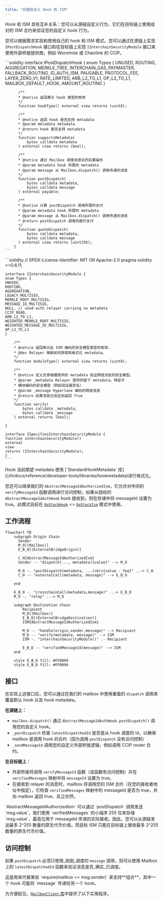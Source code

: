 ```yaml
---
title: "创建自定义 Hook 和 ISM"
---
```


Hook 和 ISM 具有互补关系：您可以从源链自定义行为，它们在目标链上使用成对的 ISM 合约来验证您的自定义 hook 行为。

您可以根据需求实现和使用自己的 hook 和 ISM 模式。您可以通过在源链上实现 `IPostDispatchHook` 接口和在目标链上实现 `IInterchainSecurityModule` 接口来使用外部桥接提供商，例如 Wormhole 或 Chainlink 的 CCIP。

<AccordionGroup>
  <Accordion title="IPostDispatchHook 接口">
    ```solidity
        interface IPostDispatchHook {
          enum Types {
              UNUSED,
              ROUTING,
              AGGREGATION,
              MERKLE_TREE,
              INTERCHAIN_GAS_PAYMASTER,
              FALLBACK_ROUTING,
              ID_AUTH_ISM,
              PAUSABLE,
              PROTOCOL_FEE,
              LAYER_ZERO_V1,
              RATE_LIMITED,
              ARB_L2_TO_L1,
              OP_L2_TO_L1,
              MAILBOX_DEFAULT_HOOK,
              AMOUNT_ROUTING
          }

          /**
          * @notice 返回表示 hook 类型的枚举
          */
          function hookType() external view returns (uint8);

          /**
          * @notice 返回 hook 是否支持 metadata
          * @param metadata metadata
          * @return hook 是否支持 metadata
          */
          function supportsMetadata(
              bytes calldata metadata
          ) external view returns (bool);

          /**
          * @notice 通过 Mailbox 调度消息后的后置操作
          * @param metadata hook 所需的 metadata
          * @param message 从 Mailbox.dispatch() 调用传递的消息
          */
          function postDispatch(
              bytes calldata metadata,
              bytes calldata message
          ) external payable;

          /**
          * @notice 计算 postDispatch 调用所需的支付
          * @param metadata hook 所需的 metadata
          * @param message 从 Mailbox.dispatch() 调用传递的消息
          * @return postDispatch 调用的报价支付
          */
          function quoteDispatch(
              bytes calldata metadata,
              bytes calldata message
          ) external view returns (uint256);
        }
    ```

  </Accordion>

  <Accordion title="IInterchainSecurityModule 接口">
    ```solidity
    // SPDX-License-Identifier: MIT OR Apache-2.0
    pragma solidity >=0.6.11;

    interface IInterchainSecurityModule {
    enum Types {
    UNUSED,
    ROUTING,
    AGGREGATION,
    LEGACY_MULTISIG,
    MERKLE_ROOT_MULTISIG,
    MESSAGE_ID_MULTISIG,
    NULL, // used with relayer carrying no metadata
    CCIP_READ,
    ARB_L2_TO_L1,
    WEIGHTED_MERKLE_ROOT_MULTISIG,
    WEIGHTED_MESSAGE_ID_MULTISIG,
    OP_L2_TO_L1
    }

        /**
        * @notice 返回表示此 ISM 编码的安全模型类型的枚举。
        * @dev Relayer 推断如何获取和格式化 metadata。
        */
        function moduleType() external view returns (uint8);

        /**
        * @notice 定义负责根据提供的 metadata 验证跨链消息的安全模型。
        * @param _metadata Relayer 提供的链下 metadata，特定于
        * 模块编码的安全模型（例如验证器签名）
        * @param _message Hyperlane 编码的跨链消息
        * @return 如果消息已验证则返回 True
        */
        function verify(
            bytes calldata _metadata,
            bytes calldata _message
        ) external returns (bool);

    }

    interface ISpecifiesInterchainSecurityModule {
    function interchainSecurityModule()
    external
    view
    returns (IInterchainSecurityModule);
    }
    ```

  </Accordion>
</AccordionGroup>

<Note>
  Hook 当前期望 metadata 使用 [`StandardHookMetadata` 库](/zh/docs/reference/developer-tools/libraries/hookmetadata)进行格式化。
</Note>

您还可以继承我们的 `AbstractMessageIdAuthorizedIsm`，它允许对中间的 `verifyMessageId` 函数调用进行访问控制，如果从授权的 `AbstractMessageIdAuthHook` hook 接收到，则在存储中将 messageId 设置为 true。此模式目前在 [`OpStackHook`](https://github.com/hyperlane-xyz/hyperlane-monorepo/blob/ef2ece300e71a30e8f4f59e5b26e21eea012d43b/solidity/contracts/hooks/OPStackHook.sol#L33C8-L33C8) \<> [`OpStackIsm`](https://github.com/hyperlane-xyz/hyperlane-monorepo/blob/ef2ece300e71a30e8f4f59e5b26e21eea012d43b/solidity/contracts/isms/hook/OPStackIsm.sol#L31) 模式中使用。

## 工作流程

```mermaid
flowchart TB
    subgraph Origin Chain
      Sender
      M_O[(Mailbox)]
      E_B_O[(ExternalBridgeOrigin)]

      C_H[AbstractMessageIdAuthorizedIsm]
      Sender -- "dispatch(..., metadata){value}" --> M_O

      M_O -. "postDispatch(metadata, ...)<br>{value - fee}" ..-> C_H
      C_H -- "externalCall(metadata, message)" --> E_B_O

    end

    E_B_O -. "crosschainCall(metadata,message)" ..-> E_B_D
    M_O -. "relay" ..-> M_D

    subgraph Destination Chain
        Recipient
        M_D[(Mailbox)]
        E_B_D[(ExternalBridgeDestination)]
        ISM{AbstractMessageIdAuthorizedIsm}

        M_D -- "handle(origin,sender,message)" --> Recipient
        M_D -- "verify(metadata, message)" --> ISM
        ISM -. "interchainSecurityModule()" .- Recipient

        E_B_D -- "verifiedMessageId(message)" --> ISM
    end

    style E_B_O fill: #FF0099
    style E_B_D fill: #FF0099
```

## 接口

在实现上述接口后，您可以通过在我们的 mailbox 中使用重载的 `dispatch` 调用来覆盖默认 hook 以及 hook metadata。

**在源链上：**

- `mailbox.dispatch()` 通过 `AbstractMessageIdAuthHook.postDispatch()` 调用您的自定义 hook。
- `_postDispatch` 检查 `latestDispatchedId` 是否是从 hook 调度的 id，以确保 mailbox 是调用 hook 的合约（因为调用 `postDispatch` 没有访问控制）
- `_sendMessageId` 调用您的自定义外部桥接逻辑，例如调用 CCIP router 合约。

**在目标链上：**

- 外部桥接将调用 `verifyMessageId` 函数（该函数有访问控制）并在 `verifiedMessages` 映射中将 `messageId` 设置为 true。
- 在接收到 relayer 的消息时，mailbox 将调用您的 ISM 合约（在您的接收者地址中指定），它检查 `verifiedMessages` 映射中的 messageId 是否为 true，并向 mailbox 返回 true，反之亦然。

<Warning>
  `AbstractMessageIdAuthorizedIsm` 可以通过 `postDispatch` 调用发送 `msg.value`，我们使用 `verifiedMessages` 的小端序 255 位来存储 `msg.value`，最高位用于 messageId 传递的实际接收。因此，您可以从源链发送最多 2^255 数量的原生代币价值，而目标 ISM 只能在目标链上接收最多 2^255 数量的原生代币价值。
</Warning>

## 访问控制

如果 `postDispatch` 必须只使用_刚刚_调度的 `message` 调用，则可以使用 Mailbox 上的 `latestDispatchedId` 函数来验证消息是否_确实_已调度。

<Note>
  这是用来代替某些 `require(mailbox == msg.sender)` 来支持**组合**，其中一个 hook 可能将 `message` 传递给另一个 hook。
</Note>

为方便起见，[`MailboxClient` 库](/zh/docs/reference/developer-tools/libraries/mailbox-client)中提供了以下实用程序。